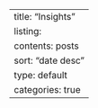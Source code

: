 ---
title: "Insights"
listing: 
  contents: posts
  sort: "date desc"
  type: default
  categories: true
---